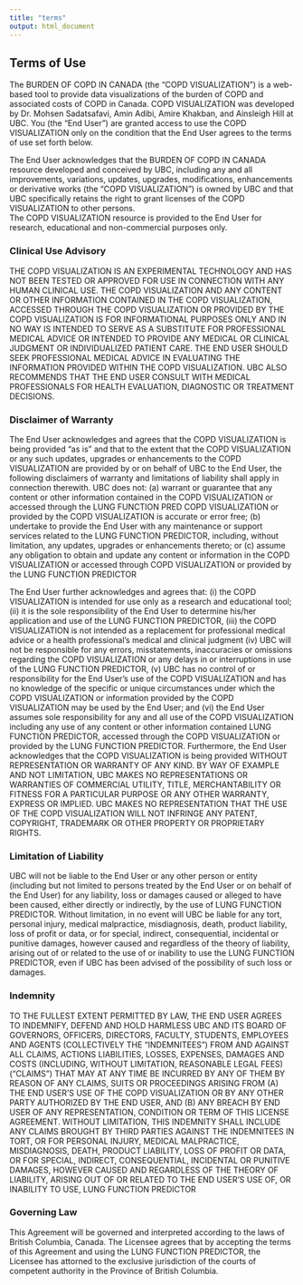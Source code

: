 ```yaml
---
title: "terms"
output: html_document
---
```


## Terms of Use

The BURDEN OF COPD IN CANADA (the “COPD VISUALIZATION”) is a web-based tool to provide data visualizations of the burden of COPD and associated costs of COPD in Canada. COPD VISUALIZATION was developed by Dr. Mohsen Sadatsafavi, Amin Adibi, Amire Khakban, and Ainsleigh Hill at UBC. 
You (the "End User") are granted access to use the COPD VISUALIZATION only on the condition that the End User agrees to the terms of use set forth below.  

The End User acknowledges that the BURDEN OF COPD IN CANADA resource developed and conceived by UBC, including any and all improvements, variations, updates, upgrades, modifications, enhancements or derivative works (the “COPD VISUALIZATION”) is owned by UBC and that UBC specifically retains the right to grant licenses of the COPD VISUALIZATION to other persons.   
The COPD VISUALIZATION resource is provided to the End User for research, educational and non-commercial purposes only. 

### Clinical Use Advisory

THE COPD VISUALIZATION IS AN EXPERIMENTAL TECHNOLOGY AND HAS NOT BEEN TESTED OR APPROVED FOR USE IN CONNECTION WITH ANY HUMAN CLINICAL USE.  THE COPD VISUALIZATION AND ANY CONTENT OR OTHER INFORMATION CONTAINED IN THE COPD VISUALIZATION, ACCESSED THROUGH THE COPD VISUALIZATION OR PROVIDED BY THE COPD VISUALIZATION IS FOR INFORMATIONAL PURPOSES ONLY AND IN NO WAY IS INTENDED TO SERVE AS A SUBSTITUTE FOR PROFESSIONAL MEDICAL ADVICE OR INTENDED TO PROVIDE ANY MEDICAL OR CLINICAL JUDGMENT OR INDIVIDUALIZED PATIENT CARE. THE END USER SHOULD SEEK PROFESSIONAL MEDICAL ADVICE IN EVALUATING THE INFORMATION PROVIDED WITHIN THE COPD VISUALIZATION.  UBC ALSO RECOMMENDS THAT THE END USER CONSULT WITH MEDICAL PROFESSIONALS FOR HEALTH EVALUATION, DIAGNOSTIC OR TREATMENT DECISIONS. 

### Disclaimer of Warranty

The End User acknowledges and agrees that the COPD VISUALIZATION is being provided “as is” and that to the extent that the COPD VISUALIZATION or any such updates, upgrades or enhancements to the COPD VISUALIZATION are provided by or on behalf of UBC to the End User, the following disclaimers of warranty and limitations of liability shall apply in connection therewith. UBC does not: (a) warrant or guarantee that any content or other information contained in the COPD VISUALIZATION or accessed through the LUNG FUNCTION PRED COPD VISUALIZATION or provided by the COPD VISUALIZATION is accurate or error free; (b) undertake to provide the End User with any maintenance or support services related to the LUNG FUNCTION PREDICTOR, including, without limitation, any updates, upgrades or enhancements thereto; or (c) assume any obligation to obtain and update any content or information in the COPD VISUALIZATION or accessed through COPD VISUALIZATION or provided by the LUNG FUNCTION PREDICTOR

The End User further acknowledges and agrees that: (i) the COPD VISUALIZATION is intended for use only as a research and educational tool;  (ii) it is the sole responsibility of the End User to determine his/her application and use of the LUNG FUNCTION PREDICTOR, (iii) the COPD VISUALIZATION is not intended as a replacement for professional medical advice or a health professional’s medical and clinical judgment (iv) UBC will not be responsible for any errors, misstatements, inaccuracies or omissions regarding the COPD VISUALIZATION or any delays in or interruptions in use of the LUNG FUNCTION PREDICTOR, (v) UBC has no control of or responsibility for the End User's use of the COPD VISUALIZATION and has no knowledge of the specific or unique circumstances under which the COPD VISUALIZATION or information provided by the COPD VISUALIZATION may be used by the End User; and (vi) the End User assumes sole responsibility for any and all use of the COPD VISUALIZATION including any use of any content or other information contained LUNG FUNCTION PREDICTOR, accessed through the COPD VISUALIZATION or provided by the LUNG FUNCTION PREDICTOR.  Furthermore, the End User acknowledges that the COPD VISUALIZATION is being provided WITHOUT REPRESENTATION OR WARRANTY OF ANY KIND.  BY WAY OF EXAMPLE AND NOT LIMITATION, UBC MAKES NO REPRESENTATIONS OR WARRANTIES OF COMMERCIAL UTILITY, TITLE, MERCHANTABILITY OR FITNESS FOR A PARTICULAR PURPOSE OR ANY OTHER WARRANTY, EXPRESS OR IMPLIED.  UBC MAKES NO REPRESENTATION THAT THE USE OF THE COPD VISUALIZATION WILL NOT INFRINGE ANY PATENT, COPYRIGHT, TRADEMARK OR OTHER PROPERTY OR PROPRIETARY RIGHTS.  

### Limitation of Liability
UBC will not be liable to the End User or any other person or entity (including but not limited to persons treated by the End User or on behalf of the End User) for any liability, loss or damages caused or alleged to have been caused, either directly or indirectly, by the use of LUNG FUNCTION PREDICTOR.  Without limitation, in no event will UBC be liable for any tort, personal injury, medical malpractice, misdiagnosis, death, product liability, loss of profit or data, or for special, indirect, consequential, incidental or punitive damages, however caused and regardless of the theory of liability, arising out of or related to the use of or inability to use the LUNG FUNCTION PREDICTOR, even if UBC has been advised of the possibility of such loss or damages. 

### Indemnity
TO THE FULLEST EXTENT PERMITTED BY LAW, THE END USER AGREES TO INDEMNIFY, DEFEND AND HOLD HARMLESS UBC AND ITS BOARD OF GOVERNORS, OFFICERS, DIRECTORS, FACULTY, STUDENTS, EMPLOYEES AND AGENTS (COLLECTIVELY THE "INDEMNITEES") FROM AND AGAINST ALL CLAIMS, ACTIONS LIABILITIES, LOSSES, EXPENSES, DAMAGES AND COSTS (INCLUDING, WITHOUT LIMITATION, REASONABLE LEGAL FEES) ("CLAIMS") THAT MAY AT ANY TIME BE INCURRED BY ANY OF THEM BY REASON OF ANY CLAIMS, SUITS OR PROCEEDINGS ARISING FROM (A) THE END USER’S USE OF THE COPD VISUALIZATION OR BY ANY OTHER PARTY AUTHORIZED BY THE END USER, AND (B) ANY BREACH BY END USER OF ANY REPRESENTATION, CONDITION OR TERM OF THIS LICENSE AGREEMENT.  WITHOUT LIMITATION, THIS INDEMNITY SHALL INCLUDE ANY CLAIMS BROUGHT BY THIRD PARTIES AGAINST THE INDEMNITEES IN TORT, OR FOR PERSONAL INJURY, MEDICAL MALPRACTICE, MISDIAGNOSIS, DEATH, PRODUCT LIABILITY, LOSS OF PROFIT OR DATA, OR FOR SPECIAL, INDIRECT, CONSEQUENTIAL, INCIDENTAL OR PUNITIVE DAMAGES, HOWEVER CAUSED AND REGARDLESS OF THE THEORY OF LIABILITY, ARISING OUT OF OR RELATED TO THE END USER'S USE OF, OR INABILITY TO USE, LUNG FUNCTION PREDICTOR

### Governing Law
This Agreement will be governed and interpreted according to the laws of British Columbia, Canada.  The Licensee agrees that by accepting the terms of this Agreement and using the LUNG FUNCTION PREDICTOR, the Licensee has attorned to the exclusive jurisdiction of the courts of competent authority in the Province of British Columbia.

